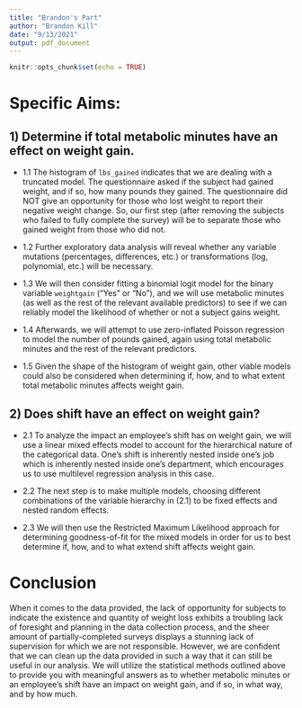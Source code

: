 ```yaml
---
title: "Brandon's Part"
author: "Brandon Kill"
date: "9/13/2021"
output: pdf_document
---
```


```r
knitr::opts_chunk$set(echo = TRUE)
```

# Specific Aims:

## 1) Determine if total metabolic minutes have an effect on weight gain.

- 1.1   The histogram of `lbs_gained` indicates that we are dealing with a truncated model. The questionnaire asked if the subject had gained weight, and if so, how many pounds they gained.  The questionnaire did NOT give an opportunity for those who lost weight to report their negative weight change.  So, our first step (after removing the subjects who failed to fully complete the survey) will be to separate those who gained weight from those who did not.

- 1.2   Further exploratory data analysis will reveal whether any variable mutations (percentages, differences, etc.) or transformations (log, polynomial, etc.) will be necessary.

- 1.3   We will then consider fitting a binomial logit model for the binary variable `weightgain` ("Yes" or "No"), and we will use metabolic minutes (as well as the rest of the relevant available predictors) to see if we can reliably model the likelihood of whether or not a subject gains weight.

- 1.4   Afterwards, we will attempt to use zero-inflated Poisson regression to model the number of pounds gained, again using total metabolic minutes and the rest of the relevant predictors.

- 1.5   Given the shape of the histogram of weight gain, other viable models could also be considered when determining if, how, and to what extent total metabolic minutes affects weight gain.


## 2) Does shift have an effect on weight gain?

- 2.1   To analyze the impact an employee's shift has on weight gain, we will use a linear mixed effects model to account for the hierarchical nature of the categorical data.  One's shift is inherently nested inside one's job which is inherently nested inside one's department, which encourages us to use multilevel regression analysis in this case.

- 2.2   The next step is to make multiple models, choosing different combinations of the variable hierarchy in (2.1) to be fixed effects and nested random effects.

- 2.3   We will then use the Restricted Maximum Likelihood approach for determining goodness-of-fit for the mixed models in order for us to best determine if, how, and to what extend shift affects weight gain.





# Conclusion
When it comes to the data provided, the lack of opportunity for subjects to indicate the existence and quantity of weight loss exhibits a troubling lack of foresight and planning in the data collection process, and the sheer amount of partially-completed surveys displays a stunning lack of supervision for which we are not responsible. However, we are confident that we can clean up the data provided in such a way that it can still be useful in our analysis. We will utilize the statistical methods outlined above to provide you with meaningful answers as to whether metabolic minutes or an employee's shift have an impact on weight gain, and if so, in what way, and by how much.


